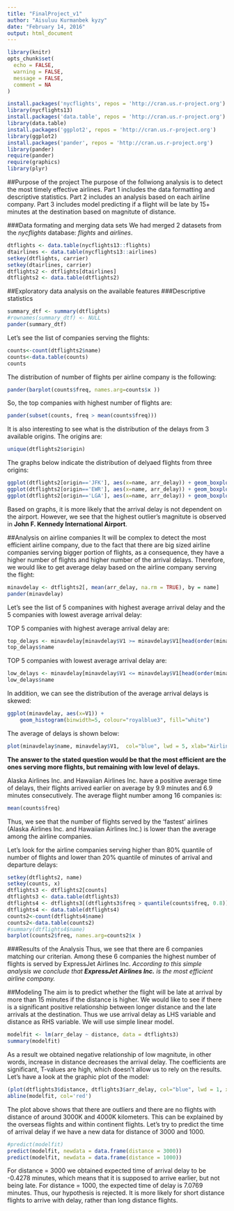 ---
title: "FinalProject_v1"
author: "Aisuluu Kurmanbek kyzy"
date: "February 14, 2016"
output: html_document
---


```{r}
library(knitr)
opts_chunk$set(
  echo = FALSE,
  warning = FALSE,
  message = FALSE,
  comment = NA 
)
```

```{r, echo=FALSE,  message = FALSE}
install.packages('nycflights', repos = 'http://cran.us.r-project.org')
library(nycflights13)
install.packages('data.table', repos = 'http://cran.us.r-project.org')
library(data.table)
install.packages('ggplot2', repos = 'http://cran.us.r-project.org')
library(ggplot2) 
install.packages('pander', repos = 'http://cran.us.r-project.org')
library(pander)
require(pander)
require(graphics)
library(plyr)
```

##Purpose of the project
The purpose of the follwiong analysis is to detect the most timely effective airlines.
Part 1 includes the data formatting and descriptive statistics. Part 2 includes an analysis based on each airline company. Part 3 includes model predicting if a flight will be late by 15+ minutes at the destination based on magnitute of distance. 

###Data formating and merging data sets
We had merged 2 datasets from the *nycflights* database: *flights* and *airlines*.
```{r, echo=FALSE}
dtflights <- data.table(nycflights13::flights)
dtairlines <- data.table(nycflights13::airlines)
setkey(dtflights, carrier)
setkey(dtairlines, carrier)
dtflights2 <- dtflights[dtairlines]
dtflights2 <- data.table(dtflights2)
```

##Exploratory data analysis on the available features
###Descriptive statistics
```{r, echo=FALSE}
summary_dtf <- summary(dtflights)
#rownames(summary_dtf) <- NULL
pander(summary_dtf)

```

Let's see the list of companies serving the flights:
```{r, echo=FALSE}
counts<-count(dtflights2$name)
counts<-data.table(counts)
counts
```

The distribution of number of flights per airline company is the following:
```{r, echo=FALSE}
pander(barplot(counts$freq, names.arg=counts$x ))
```

So, the top companies with highest number of flights are:
```{r, echo=FALSE}
pander(subset(counts, freq > mean(counts$freq)))
```

It is also interesting to see what is the distribution of the delays from 3 available origins. The origins are:
```{r, echo=FALSE}
unique(dtflights2$origin)
```

The graphs below indicate the distribution of delyaed flights from three origins:
```{r, echo=FALSE}
ggplot(dtflights2[origin=='JFK'], aes(x=name, arr_delay)) + geom_boxplot() + ggtitle("John F. Kennedy International Airport") + xlab("Airline Companies") + ylab("Arrival Delay") 
ggplot(dtflights2[origin=='EWR'], aes(x=name, arr_delay)) + geom_boxplot() + ggtitle("Newark Liberty International Airport")+ xlab("Airline Companies") + ylab("Arrival Delay") 
ggplot(dtflights2[origin=='LGA'], aes(x=name, arr_delay)) + geom_boxplot() +  ggtitle("LaGuardia Airport")+ xlab("Airline Companies") + ylab("Arrival Delay") 
```

Based on graphs, it is more likely that the arrival delay is not dependent on the airport. However, we see that the highest outlier's magnitute is observed in **John F. Kennedy International Airport**.

##Analysis on airline companies
It will be complex to detect the most efficient airline company, due to the fact that there are big sized airline companies serving bigger portion of flights, as a consequence, they have a higher number of flights and higher number of the arrival delays. Therefore, we would like to get average delay based on the airline company serving the flight:

```{r, echo=FALSE}

minavdelay <- dtflights2[, mean(arr_delay, na.rm = TRUE), by = name]
pander(minavdelay)
``` 

Let's see the list of 5 companines with highest average arrival delay and the 5 companies with lowest average arrival delay:

TOP 5 companies with highest average arrival delay are:

```{r, echo=FALSE}
top_delays <- minavdelay[minavdelay$V1 >= minavdelay$V1[head(order(minavdelay$V1, decreasing=TRUE))][5] , ]
top_delays$name
```

TOP 5 companies with lowest average arrival delay are:

```{r, echo=FALSE}
low_delays <- minavdelay[minavdelay$V1 <= minavdelay$V1[head(order(minavdelay$V1, decreasing=FALSE))][5] , ]
low_delays$name
```

In addition, we can see the distribution of the average arrival delays is skewed:

```{r, echo=FALSE}
ggplot(minavdelay, aes(x=V1)) +
    geom_histogram(binwidth=5, colour="royalblue3", fill="white")
```

The average of delays is shown below:

```{r, echo=FALSE}
plot(minavdelay$name, minavdelay$V1,  col="blue", lwd = 5, xlab="Airlines", ylab="Arrival Delay", main="Average of delays")
```

**The answer to the stated question would be that the most efficient are the ones serving more flights, but remaining with low level of delays.**

Alaska Airlines Inc. and Hawaiian Airlines Inc. have a positive average time of delays, their flights arrived earlier on average by 9.9 minutes and 6.9 minutes consecutively. 
The average flight number among 16 companies is:

```{r, echo=FALSE}
mean(counts$freq)
```

Thus, we see that the number of flights served by the 'fastest' airlines (Alaska Airlines Inc. and Hawaiian Airlines Inc.) is lower than the average among the airline companies.

Let's look for the airline companies serving higher than 80% quantile of number of flights and lower than 20% quantile of minutes of arrival and departure delays:

```{r, echo=FALSE}
setkey(dtflights2, name)
setkey(counts, x)
dtflights3 <- dtflights2[counts]
dtflights3 <- data.table(dtflights3)
dtflights4 <- dtflights3[(dtflights3$freq > quantile(counts$freq, 0.8)) & (dtflights3$dep_delay < quantile(dtflights3$dep_delay, 0.2, na.rm = TRUE)) & (dtflights3$arr_delay < quantile(dtflights3$arr_delay, 0.2, na.rm = TRUE)), ]
dtflights4 <- data.table(dtflights4)
counts2<-count(dtflights4$name)
counts2<-data.table(counts2)
#summary(dtflights4$name)
barplot(counts2$freq, names.arg=counts2$x )
```

###Results of the Analysis
Thus, we see that there are 6 companies matching our criterian. Among these 6 companies the highest number of flights is served by ExpressJet Airlines Inc. *According to this simple analysis we conclude that **ExpressJet Airlines Inc.** is the most efficient airline company.*

##Modeling
The aim is to predict whether the flight will be late at arrival by more than 15 minutes if the distance is higher. 
We would like to see if there is a significant positive relationship between longer distance and the late arrivals at the destination. 
Thus we use arrival delay as LHS variable and distance as RHS variable.
We will use simple linear model.

```{r, echo=FALSE}
modelfit <- lm(arr_delay ~ distance, data = dtflights3)
summary(modelfit)
```

As a result we obtained negative relationship of low magnitute, in other words, increase in distance decreases the arrival delay. The coefficients are significant, T-values are high, which doesn't allow us to rely on the results. Let's have a look at the graphic plot of the model:

```{r, echo=FALSE}
(plot(dtflights3$distance, dtflights3$arr_delay, col="blue", lwd = 1, xlab="Distance", ylab="Arrival Delay", main="Linear Model"))
abline(modelfit, col='red')
```

The plot above shows that there are outliers and there are no flights with distance of around 3000K and 4000K kilometers. This can be explained by the overseas flights and within continent flights. Let's try to predict the time of arrival delay if we have a new data for distance of 3000 and 1000.

```{r, echo=FALSE}
#predict(modelfit)
predict(modelfit, newdata = data.frame(distance = 3000))
predict(modelfit, newdata = data.frame(distance = 1000))
```
For distance = 3000 we obtained expected time of arrival delay to be -0.4278 minutes, which means that it is supposed to arrive earlier, but not being late. For distance = 1000, the expected time of delay is 7.0769 minutes. Thus, our hypothesis is rejected. It is more likely for short distance flights to arrive with delay, rather than long distance flights.
